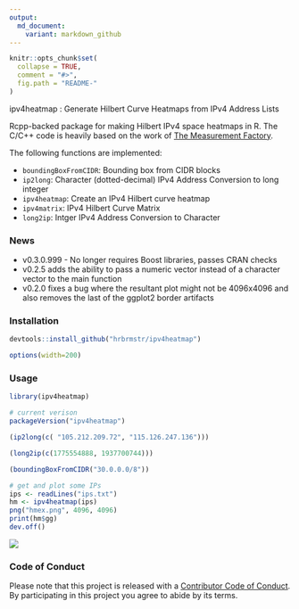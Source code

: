 ```yaml
---
output:
  md_document:
    variant: markdown_github
---
```


<!-- README.md is generated from README.Rmd. Please edit that file -->

```r
knitr::opts_chunk$set(
  collapse = TRUE,
  comment = "#>",
  fig.path = "README-"
)
```

ipv4heatmap : Generate Hilbert Curve Heatmaps from IPv4 Address Lists

Rcpp-backed package for making Hilbert IPv4 space heatmaps in R. The C/C++ code is heavily based on the work of [The Measurement Factory](http://maps.measurement-factory.com/).

The following functions are implemented:

- `boundingBoxFromCIDR`:	Bounding box from CIDR blocks
- `ip2long`:	Character (dotted-decimal) IPv4 Address Conversion to long integer
- `ipv4heatmap`:	Create an IPv4 Hilbert curve heatmap
- `ipv4matrix`:	IPv4 Hilbert Curve Matrix
- `long2ip`:	Intger IPv4 Address Conversion to Character

### News

- v0.3.0.999 - No longer requires Boost libraries, passes CRAN checks
- v0.2.5 adds the ability to pass a numeric vector instead of a character vector to the main function
- v0.2.0 fixes a bug where the resultant plot might not be 4096x4096 and also removes the last of the ggplot2 border artifacts

### Installation

```r
devtools::install_github("hrbrmstr/ipv4heatmap")
```

```r
options(width=200)
```

### Usage

```r
library(ipv4heatmap)

# current verison
packageVersion("ipv4heatmap")

(ip2long(c( "105.212.209.72", "115.126.247.136")))

(long2ip(c(1775554888, 1937700744)))

(boundingBoxFromCIDR("30.0.0.0/8"))

# get and plot some IPs
ips <- readLines("ips.txt")
hm <- ipv4heatmap(ips)
png("hmex.png", 4096, 4096)
print(hm$gg)
dev.off()
```

![](hmex.png)

### Code of Conduct

Please note that this project is released with a [Contributor Code of Conduct](CONDUCT.md). By participating in this project you agree to abide by its terms.
